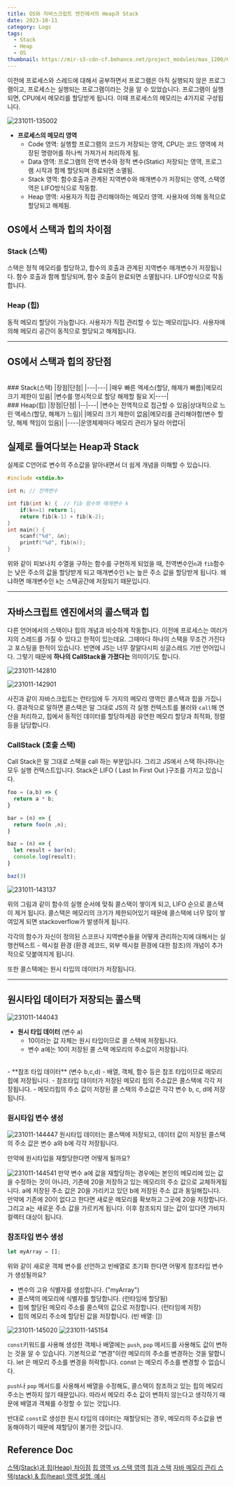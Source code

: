 ```yaml
---
title: OS와 자바스크립트 엔진에서의 Heap과 Stack
date: 2023-10-11
category: Logs
tags:
  - Stack
  - Heap
  - OS
thumbnail: https://mir-s3-cdn-cf.behance.net/project_modules/max_1200/660c3b180034335.6503874939f71.jpg
---
```


이전에 프로세스와 스레드에 대해서 공부하면서 프로그램은 아직 실행되지 않은 프로그램이고, 프로세스는 실행되는 프로그램이라는 것을 알 수 있었습니다. 프로그램이 실행되면, CPU에서 메모리를 할당받게 됩니다. 이때 프로세스의 메모리는 4가지로 구성됩니다.

![231011-135002](/posts/Stack-and-Heap/231011-135002.png)

- **프로세스의 메모리 영역**
  - Code 영역: 실행할 프로그램의 코드가 저장되는 영역, CPU는 코드 영역에 저장된 명령어를 하나씩 가져가서 처리하게 됨.
  - Data 영역: 프로그램의 전역 변수와 정적 변수(Static) 저장되는 영역, 프로그램 시작과 함께 할당되며 종료되면 소멸됨.
  - Stack 영역: 함수호출과 관계된 지역변수와 매개변수가 저장되는 영역, 스택영역은 LIFO방식으로 작동함.
  - Heap 영역: 사용자가 직접 관리해야하는 메모리 영역. 사용자에 의해 동적으로 할당되고 해제됨.

## OS에서 스택과 힙의 차이점

### Stack (스택)
스택은 정적 메모리를 할당하고, 함수의 호출과 관계된 지역변수 매개변수가 저장됩니다. 함수 호출과 함께 할당되며, 함수 호출이 완료되면 소멸됩니다. LIFO방식으로 작동합니다.

### Heap (힙)
동적 메모리 할당이 가능합니다. 사용자가 직접 관리할 수 있는 메모리입니다. 사용자에 의해 메모리 공간이 동적으로 할당되고 해제됩니다.

---

## OS에서 스택과 힙의 장단점
<br/>
### Stack(스택)
|장점|단점|
|---|---|
|매우 빠른 액세스(할당, 해제가 빠름)|메모리 크기 제한이 있음|
|변수를 명시적으로 할당 해제할 필요 X|----|

<br/>
### Heap(힙)
|장점|단점|
|--|---|
|변수는 전역적으로 접근할 수 있음|상대적으로 느린 액세스(할당, 해제가 느림)|
|메모리 크기 제한이 없음|메모리를 관리해야함(변수 할당, 해제 책임이 있음)|
|----|운영체제마다 메모리 관리가 달라 어렵다|


## 실제로 들여다보는 Heap과 Stack
실제로 C언어로 변수의 주소값을 알아내면서 더 쉽게 개념을 이해할 수 있습니다.

```c
#include <stdio.h>

int n; // 전역변수

int fib(int k) {  // fib 함수와 매개변수 k 
    if(k<=1) return 1;
    return fib(k-1) + fib(k-2);
}
int main() {
    scanf("%d", &n);
    printf("%d", fib(n));
}
```

위와 같이 피보나치 수열을 구하는 함수를 구현하게 되었을 때, 전역변수인`n`과 `fib`함수는 낮은 주소의 값을 할당받게 되고 매개변수인 `k`는 높은 주소 값을 할당받게 됩니다. 왜냐하면 매개변수인 `k`는 스택공간에 저장되기 때문입니다.

---

## 자바스크립트 엔진에서의 콜스택과 힙
다른 언어에서의 스택이나 힙의 개념과 비슷하게 작동합니다. 이전에 프로세스는 여러가지의 스레드를 가질 수 있다고 한적이 있는데요. 그때마다 하나의 스택을 무조건 가진다고 포스팅을 한적이 있습니다. 반면에 JS는 너무 잘알다시피 싱글스레드 기반 언어입니다. 그렇기 때문에 **하나의 CallStack을 가졌다는** 의미이기도 합니다.

![231011-142810](/posts/Stack-and-Heap/231011-142810.png)

![231011-142901](/posts/Stack-and-Heap/231011-142901.png)

사진과 같이 자바스크립트는 런타임에 두 가지의 메모리 영역인 콜스택과 힙을 가집니다.
결과적으로 말하면 콜스택은 말 그대로 JS의 각 실행 컨텍스트를 불러와 `call`해 연산을 처리하고, 힙에서 동적인 데이터를 할당하게끔 유연한 메모리 할당과 최적화, 정렬 등을 담당합니다.

### CallStack (호출 스택)
Call Stack은 말 그대로 스택을 call 하는 부분입니다. 그리고 JS에서 스택 하나하나는 모두 실행 컨텍스트입니다.
Stack은 LIFO ( Last In First Out )구조를 가지고 있습니다.

```javascript
foo = (a,b) => {
  return a * b;
}

bar = (n) => {
  return foo(n ,n);
}

baz = (n) => {
  let result = bar(n);
  console.log(result);
}

baz(3)
```
![231011-143137](/posts/Stack-and-Heap/231011-143137.png)

위의 그림과 같이 함수의 실행 순서에 맞춰 콜스택이 쌓이게 되고, LIFO 순으로 콜스택이 제거 됩니다. 콜스택은 메모리의 크기가 제한되어있기 때문에 콜스택에 너무 많이 쌓여있게 되면 stackoverflow가 발생하게 됩니다.

각각의 함수가 자신이 정의된 스코프나 지역변수들을 어떻게 관리하는지에 대해서는 실행컨텍스트 - 렉시컬 환경 (환경 레코드, 외부 렉시컬 환경에 대한 참조)의 개념이 추가적으로 덧붙여지게 됩니다.

또한 콜스택에는 원시 타입의 데이터가 저장됩니다.

---

## 원시타입 데이터가 저장되는 콜스택

![231011-144043](/posts/Stack-and-Heap/231011-144043.png)


- **원시 타입 데이터** (변수 a)
  - 10이라는 값 자체는 원시 타입이므로 콜 스택에 저장됩니다.
  - 변수 a에는 10이 저장된 콜 스택 메모리의 주소값이 저장됩니다.
<br/>
- **참조 타입 데이터** (변수 b,c,d)
  - 배열, 객체, 함수 등은 참조 타입이므로 메모리 힙에 저장됩니다.
  - 참조타입 데이터가 저장된 메모리 힙의 주소값은 콜스택에 각각 저장됩니다.
  - 메모리힙의 주소 값이 저장된 콜 스택의 주소값은 각각 변수 b, c, d에 저장됩니다.
<br/>

### 원시타입 변수 생성
![231011-144447](/posts/Stack-and-Heap/231011-144447.png)
원시타입 데이터는 콜스택에 저장되고, 데이터 값이 저장된 콜스택의 주소 값은 변수 a와 b에 각각 저장됩니다.

만약에 원시타입을 재할당한다면 어떻게 될까요?

![231011-144541](/posts/Stack-and-Heap/231011-144541.png)
만약 변수 a에 값을 재할당하는 경우에는 본인의 메모리에 있는 값을 수정하는 것이 아니라, 기존에 20을 저장하고 있는 메모리의 주소 값으로 교체하게됩니다. a에 저장된 주소 값은 20을 가리키고 있던 b에 저장된 주소 값과 동일해집니다.
만약에 기존에 20이 없다고 한다면 새로운 메모리를 확보하고 그곳에 20을 저장합니다. 그리고 a는 새로운 주소 값을 가르키게 됩니다. 이후 참조되지 않는 값이 있다면 가비지 컬렉터 대상이 됩니다.
<br/>

### 참조타입 변수 생성
```javascript
let myArray = [];
```
위와 같이 새로운 객체 변수를 선언하고 빈배열로 초기화 한다면 어떻게 참조타입 변수가 생성될까요?

- 변수의 고유 식별자를 생성합니다. ("myArray")
- 콜스택의 메모리에 식별자를 할당합니다. (런타임에 할당됨)
- 힙에 할당된 메모리 주소를 콜스택의 값으로 저장합니다. (런타임에 저장)
- 힙의 메모리 주소에 할당된 값을 저장합니다. (빈 배열: [])

![231011-145020](/posts/Stack-and-Heap/231011-145020.png)
![231011-145154](/posts/Stack-and-Heap/231011-145154.png)

`const`키워드를 사용해 생성한 객체나 배열에는 `push`, `pop` 메서드를 사용해도 값이 변하는 것을 알 수 있습니다.
기본적으로 "변경"이란 메모리의 주소를 변경하는 것을 말합니다.
let 은 메모리 주소를 변경을 허락합니다.
const 는 메모리 주소를 변경할 수 없습니다.

`push`나 `pop` 메서드를 사용해서 배열을 수정해도, 콜스택이 참조하고 있는 힙의 메모리 주소는 변하지 않기 때문입니다. 따라서 메모리 주소 값이 변하지 않는다고 생각하기 때문에 배열과 객체를 수정할 수 있는 것입니다.

반대로 `const`로 생성한 원시 타입의 데이터는 재할당되는 경우, 메모리의 주소값을 변동해야하기 때문에 재할당이 불가한 것입니다.



## Reference Doc
[스택(Stack)과 힙(Heap) 차이점](https://junghyun100.github.io/%ED%9E%99-%EC%8A%A4%ED%83%9D%EC%B0%A8%EC%9D%B4%EC%A0%90/)
[힙 영역 vs 스택 영역](https://velog.io/@tonic523/%ED%9E%99-%EC%98%81%EC%97%AD-vs-%EC%8A%A4%ED%83%9D-%EC%98%81%EC%97%AD)
[힙과 스택](https://www.jiwon.me/explain-heap-and-stack/)
[자바 메모리 관리 스택(stack) & 힙(heap) 영역 설명, 예시](https://dongwoonew.tistory.com/36)